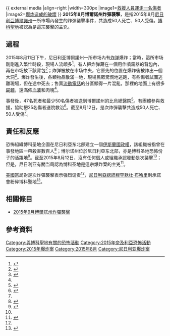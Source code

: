 {{UTC+1}}
{{Infobox civilian attack
|location={{flag|Nigeria}}[[博爾諾州|博爾諾州]]
|date=2015年8月11日
|type=炸彈襲擊
|fatalities=50
|injuries=50
|perp=[[博科聖地|博科聖地]]
}}
{{ external media
|align=right
|width=300px
|image1=[https://archive.is/GcwIs 救援人員運走一名傷者]
|image2=[http://thewillnigeria.com/news/wp-content/uploads/2014/05/BOKO-BURN.png 爆炸造成的破壞]
}}
'''2015年8月博爾諾州炸彈襲擊'''，是指2015年8月[[尼日利亞|尼日利亞]][[博爾諾州|博爾諾州]]一所市場內發生的炸彈襲擊事件，共造成50人死亡、50人受傷。[[博科聖地|博科聖地]]被認為是這宗襲擊的主兇。

== 過程 ==
2015年8月11日下午，尼日利亚博爾諾州一所市场內有[[炸弹|炸弹]]爆炸；當時，這所市场剛剛進入繁忙時段，現場人流頗多<ref name=horror>{{cite news |title=Villagers describe horror of Borno market bombing |url=http://www.vanguardngr.com/2015/08/villagers-describe-horror-of-borno-market-bombing/ |accessdate=2015-09-13 |date=2015-08-12 |archiveurl=https://archive.is/20150913024523/http://www.vanguardngr.com/2015/08/villagers-describe-horror-of-borno-market-bombing/ |archivedate=2015-09-13 |deadurl=no }}</ref>。有人把炸弹藏在一個用作[[噴霧器|噴霧器]]的[[背包|背包]]內，再在市场放下該背包<ref name=deaths>{{cite news |author1=Jola Sotubo |title=Borno Bombing Update: 50 dead, 50 injured in market blast |url=http://pulse.ng/local/borno-bombing-update-50-dead-50-injured-in-market-blast-id4063700.html |accessdate=2015-09-13 |agency=Pulse.ng |archiveurl=https://archive.is/20150913025403/http://pulse.ng/local/borno-bombing-update-50-dead-50-injured-in-market-blast-id4063700.html |archivedate=2015-09-13 |deadurl=no }}</ref>；炸弹被放在市场中央，它原先的位置在爆炸後被炸出一個大洞<ref>{{cite news |author1=Abdulkareem Haruna |title=Bomb Kills 20 In Borno Village Market Attack |url=http://leadership.ng/news/453343/bomb-kills-20-in-borno-village-market-attack |accessdate=2015-09-13 |agency=Leadership Newspaper |date=2015-08-12 |archiveurl=https://archive.is/20150913025255/http://leadership.ng/news/453343/bomb-kills-20-in-borno-village-market-attack |archivedate=2015-09-13 |deadurl=yes }}</ref>。爆炸發生後，各類物品散滿一地，現場民眾驚慌地逃跑，有些傷者試圖逃離現場，但在途中死去；售賣[[流動電話|流動電話]]的分區顯得一片混亂，那裡的地面上有很多[[屍體|屍體]]，還滿佈[[血液|血液]]和肉塊<ref name=horror/>。

事發後，47名死者和最少50名傷者被送到博爾諾州的比烏總醫院<ref>{{cite news |title=Bomb blast rocks market in Nigeria's Borno State, 47 killed |url=http://www.iran-daily.com/News/124339.html |accessdate=2015-09-13 |agency=IRAN DAILY |date=2015-08-11 |archiveurl=https://archive.is/20150913041650/http://www.iran-daily.com/News/124339.html |archivedate=2015-09-13 |deadurl=no }}</ref>。有{{link-en|義務警員|Vigilante}}團體參與救援，協助把25名傷者送院救治<ref>{{cite news |title=Borno Market Bomb Attack Kills At Least 20 |url=http://thewillnigeria.com/news/borno-market-bomb-attack-kills-at-least-20/ |accessdate=2015-09-13 |agency=THEWILL |date=2015-08-11 |archiveurl=https://archive.is/20150913042329/http://thewillnigeria.com/news/borno-market-bomb-attack-kills-at-least-20/ |archivedate=2015-09-13 |deadurl=no }}</ref>。截至8月12日，是次炸彈襲擊共造成50人死亡、50人受傷<ref name=deaths/>。

== 責任和反應 ==
恐怖組織博科圣地企圖在尼日利亞东北部建立一個[[伊斯蘭國_(政權形式)|伊斯蘭國政權]]，該組織被指曾在事發地區一帶殺害數百人<ref name=boko>{{cite news |title=Suspected Boko Haram bomb in Nigerian market kills about 50 |url=http://www.theguardian.com/world/2015/aug/12/suspected-boko-haram-bomb-in-nigerian-market-kills-about-50 |accessdate=2015-09-13 |agency=The Guardian |date=2015-08-12 |archiveurl=https://archive.is/20150813044926/http://www.theguardian.com/world/2015/aug/12/suspected-boko-haram-bomb-in-nigerian-market-kills-about-50 |archivedate=2015-08-13 |deadurl=no }}</ref>；博尔诺州位於尼日利亞东北部，亦是博科圣地恐怖份子的活躍地<ref>{{cite news |author1=刘晓朋 (编) |author2=杨旸 |author3=程光明 |title=尼日利亚东北部一市场遭炸弹袭击 48人死亡 |url=http://news.xinhuanet.com/world/2015-08/12/c_1116220375.htm |accessdate=2015-09-13 |agency=新华网 |date=2015-08-12 |archiveurl=https://archive.is/20150913053359/http://news.xinhuanet.com/world/2015-08/12/c_1116220375.htm |archivedate=2015-09-13 |deadurl=no }}</ref>。截至2015年8月12日，沒有任何個人或組織承認發動是次襲擊<ref name=boko/>；但是，尼日利亚有關当局認為博科圣地是這宗爆炸案的主兇<ref name=voa>{{cite news |title=美国谴责尼日利亚暴力袭击事件 |url=http://m.voachinese.com/a/Nigeria-violence-20150812/2914665.html |accessdate=2015-09-13 |agency=美国之音 |date=2015-08-12 |archiveurl=https://archive.is/20150913053448/http://m.voachinese.com/a/Nigeria-violence-20150812/2914665.html |archivedate=2015-09-13 |deadurl=no }}</ref>。

[[美國|美國]]當局對是次炸彈襲擊表示强烈谴责<ref name=voa/>，[[尼日利亞總統|尼日利亞總統]][[穆罕默杜·布哈里|穆罕默杜·布哈里]]則承諾會粉碎博科聖地<ref>{{cite news |title=Nigeria market blast 'kills 28 in Borno' |url=http://www.bbc.com/news/world-africa-33866129 |accessdate=2015-09-13 |agency=BBC |date=2015-08-12 |archiveurl=https://archive.is/20150913093122/http://www.bbc.com/news/world-africa-33866129 |archivedate=2015-09-13 |deadurl=no }}</ref>。

== 相關條目 ==
*[[2015年9月博爾諾州炸彈襲擊|2015年9月博爾諾州炸彈襲擊]]

== 參考資料 ==
{{Reflist|2}}

[[Category:與博科聖地有關的恐怖活動|Category:與博科聖地有關的恐怖活動]]
[[Category:2015年奈及利亞恐怖活動|Category:2015年奈及利亞恐怖活動]]
[[Category:2015年爆炸案|Category:2015年爆炸案]]
[[Category:2015年8月|Category:2015年8月]]
[[Category:尼日利亚爆炸案|Category:尼日利亚爆炸案]]